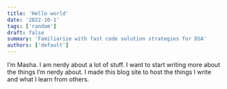 ```yaml
---
title: 'Hello world'
date: '2022-10-1'
tags: ['random']
draft: false
summary: 'Familiarize with fast code solution strategies for DSA'
authors: ['default']
---
```


I’m Masha. I am nerdy about a lot of stuff. I want to start writing more about the things I’m nerdy about. I made this blog site to host the things I write and what I learn from others.
